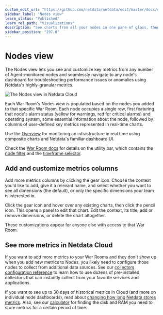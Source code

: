 ```yaml
---
custom_edit_url: "https://github.com/netdata/netdata/edit/master/docs/cloud/visualize/nodes.md"
sidebar_label: "Nodes view"
learn_status: "Published"
learn_rel_path: "Visualizations"
description: "See charts from all your nodes in one pane of glass, then dive in to embedded dashboards for granular troubleshooting of ongoing issues."
sidebar_position: "297.0"
---
```

# Nodes view

The Nodes view lets you see and customize key metrics from any number of Agent-monitored nodes and seamlessly navigate
to any node's dashboard for troubleshooting performance issues or anomalies using Netdata's highly-granular metrics.

![The Nodes view in Netdata
Cloud](https://user-images.githubusercontent.com/1153921/119035218-2eebb700-b964-11eb-8b74-4ec2df0e457c.png)

Each War Room's Nodes view is populated based on the nodes you added to that specific War Room. Each node occupies a
single row, first featuring that node's alarm status (yellow for warnings, red for critical alarms) and operating
system, some essential information about the node, followed by columns of user-defined key metrics represented in
real-time charts.

Use the [Overview](/docs/getting-started/monitor-your-infrastructure/home-overview-and-single-node-view) for monitoring an infrastructure in real time using
composite charts and Netdata's familiar dashboard UI.

Check the [War Room docs](/docs/getting-started/monitor-your-infrastructure/war-rooms) for details on the utility bar, which contains the [node
filter](/docs/getting-started/monitor-your-infrastructure/war-rooms#node-filter) and the [timeframe
selector](/docs/getting-started/monitor-your-infrastructure/war-rooms#play-pause-force-play-and-timeframe-selector).

## Add and customize metrics columns

Add more metrics columns by clicking the gear icon. Choose the context you'd like to add, give it a relevant name, and
select whether you want to see all dimensions (the default), or only the specific dimensions your team is interested in.

Click the gear icon and hover over any existing charts, then click the pencil icon. This opens a panel to
edit that chart. Edit the context, its title, add or remove dimensions, or delete the chart altogether.

These customizations appear for anyone else with access to that War Room.

## See more metrics in Netdata Cloud

If you want to add more metrics to your War Rooms and they don't show up when you add new metrics to Nodes, you likely
need to configure those nodes to collect from additional data sources. See our [collectors configuration reference](/docs/data-collection/collectors-configuration) 
to learn how to use dozens of pre-installed collectors that can instantly collect from your favorite services and applications.

If you want to see up to 30 days of historical metrics in Cloud (and more on individual node dashboards), read about [changing how long Netdata stores metrics](/docs/deployment-in-production/change-how-long-netdata-stores-metrics). Also, see our
[calculator](/docs/deployment-in-production/change-how-long-netdata-stores-metrics#calculate-the-system-resources-ram-disk-space-needed-to-store-metrics)
for finding the disk and RAM you need to store metrics for a certain period of time.
